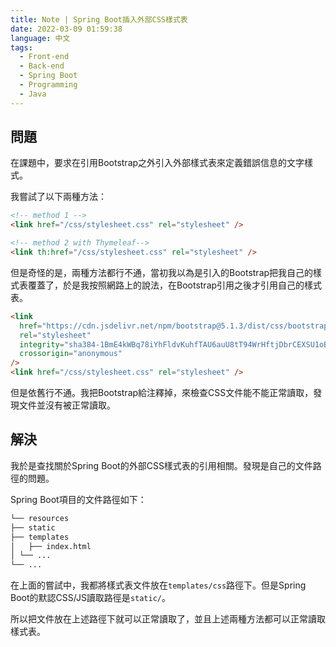 ```yaml
---
title: Note | Spring Boot插入外部CSS樣式表
date: 2022-03-09 01:59:38
language: 中文
tags:
  - Front-end
  - Back-end
  - Spring Boot
  - Programming
  - Java
---
```


## 問題

在課題中，要求在引用Bootstrap之外引入外部樣式表來定義錯誤信息的文字樣式。

我嘗試了以下兩種方法：

```html
<!-- method 1 -->
<link href="/css/stylesheet.css" rel="stylesheet" />

<!-- method 2 with Thymeleaf-->
<link th:href="/css/stylesheet.css" rel="stylesheet" />
```

但是奇怪的是，兩種方法都行不通，當初我以為是引入的Bootstrap把我自己的樣式表覆蓋了，於是我按照網路上的說法，在Bootstrap引用之後才引用自己的樣式表。

```html
<link
  href="https://cdn.jsdelivr.net/npm/bootstrap@5.1.3/dist/css/bootstrap.min.css"
  rel="stylesheet"
  integrity="sha384-1BmE4kWBq78iYhFldvKuhfTAU6auU8tT94WrHftjDbrCEXSU1oBoqyl2QvZ6jIW3"
  crossorigin="anonymous"
/>
<link href="/css/stylesheet.css" rel="stylesheet" />
```

但是依舊行不通。我把Bootstrap給注釋掉，來檢查CSS文件能不能正常讀取，發現文件並沒有被正常讀取。

## 解決

我於是查找關於Spring Boot的外部CSS樣式表的引用相關。發現是自己的文件路徑的問題。

Spring Boot項目的文件路徑如下：

```markdown
└── resources
├── static
├── templates
│   ├── index.html
│ └── ...
└── ...
```

在上面的嘗試中，我都將樣式表文件放在`templates/css`路徑下。但是Spring Boot的默認CSS/JS讀取路徑是`static/`。

所以把文件放在上述路徑下就可以正常讀取了，並且上述兩種方法都可以正常讀取樣式表。
